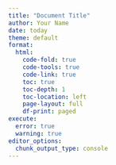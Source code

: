 ```yaml
---
title: "Document Title"
author: Your Name
date: today
theme: default
format:
  html:
    code-fold: true
    code-tools: true
    code-link: true
    toc: true
    toc-depth: 1
    toc-location: left
    page-layout: full
    df-print: paged
execute:
  error: true
  warning: true
editor_options: 
  chunk_output_type: console
---
```


